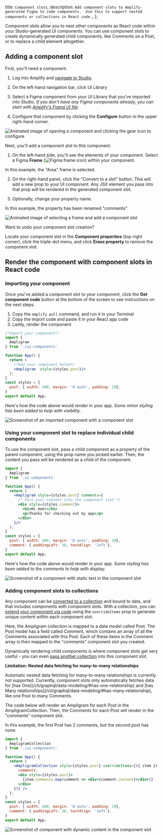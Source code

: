   title: `Component slots`,
  description: `Add component slots to Amplify-generated Figma to code components.  Use this to support nested components or collections in React code.`,
};

Component slots allow you to nest other components as React code within your Studio-generated UI components. You can use component slots to create dynamically generated child components, like Comments on a Post, or to replace a child element altogether.

## Adding a component slot
First, you'll need a component.
1. Log into Amplify and [navigate to Studio](/console/adminui/start/).

2. On the left-hand navigation bar, click UI Library

3. Select a Figma component from your UI Library that you've imported into Studio.
*If you don't have any Figma components already, you can start with [Amplify's Figma UI file](/console/uibuilder/figmatocode/).*

4. Configure that component by clicking the **Configure** button in the upper right-hand corner.

![Animated image of opening a component and clicking the gear icon to configure](/images/console/slots-console1.gif)

Next, you'll add a component slot to this component.
1. On the left-hand side, you'll see the elements of your component. Select a Figma **Frame** (![Figma frame icon](/images/console/figma-frame-icon.png)) within your component.

  In this example, the "Area" frame is selected.

2. On the right-hand panel, click the "Convert to a slot" button. This will add a new prop to your UI component. Any JSX element you pass into that prop will be rendered in the generated component slot.

3. Optionally, change your property name.

  In this example, the property has been renamed "comments"

![Animated image of selecting a frame and add a component slot](/images/console/slots-console2.gif)

<Callout warning>

Want to undo your component slot creation?

Locate your component slot in the **Component properties** (top-right corner), click the triple-dot menu, and click **Erase property** to remove the component slot.

</Callout>

## Render the component with component slots in React code
### Importing your component
Once you've added a component slot to your component, click the **Get component code** button at the bottom of the screen to see instructions on the next steps.
1. Copy the `amplify pull` command, and run it in your Terminal
2. Copy the import code and paste it in your React app code
3. Lastly, render the component

```jsx
/*Import your component*/
import {
  Ampligram
} from './ui-components'

function App() {
  return (
    /*Add your component below*/
    <Ampligram  style={styles.post}/>
  );
}
const styles = {
  post: { width: 400, margin: '0 auto', padding: 20},
}
export default App;
```

Here's how the code above would render in your app. *Some minor styling has been added to help with visibility.*

![Screenshot of an imported component with a component slot](/images/console/slots1.png)

### Using your component slot to replace individual child components
To use the component slot, pass a child component as a property of the parent component, using the prop name you picked earlier. Then, the content you pass will be rendered as a child of the component.


````jsx
import {
  Ampligram
} from '.ui-components'

function App() {
  return (
    <Ampligram style={styles.post} comments={
      /* Pass your content into the component slot */
      <div style={styles.comment}>
        <h1>Hi mom!</h1>
        <p>Thanks for checking out my app</p>
      </div>
    }/>
  );
}
const styles = {
  post: { width: 400, margin: '0 auto', padding: 20},
  comment: { paddingLeft: 30, textAlign: 'left'},
}
export default App;
````

Here's how the code above would render in your app. *Some styling has been added to the comments to help with display.*

![Screenshot of a component with static text in the component slot](/images/console/slots2.png)

### Adding component slots to collections
Any component can be [converted to a collection](/console/uibuilder/collections/) and bound to data, and that includes components with component slots.  With a collection, you can [extend your component via code](/console/uibuilder/override/) using the `overrideItems` prop to generate unique content within each component slot.

Here, the Ampligram collection is mapped to a data model called Post. The Post model has a field called Comment, which contains an array of all the Comments associated with this Post. Each of these items in the Comment array is then mapped to the "comments" component slot you created.

Dynamically rendering child components is where component slots get very useful - you can even [pass another collection](/console/uibuilder/override/#nesting-collections) into this component slot.

<Callout note>
  <strong>Limitation: Nested data fetching for many-to-many relationships</strong>
  <p>
Automatic nested data fetching for many-to-many relationships is currently not supported. Currently, component slots only automatically fetches data for [has One](/cli/graphql/data-modeling/#has-one-relationship) and [has Many relationships](/cli/graphql/data-modeling/#has-many-relationship), like one Post to many Comments.
  </p>
</Callout>

The code below will render an Ampligram for each Post in the AmpligramCollection. Then, the Comments for each Post will render in the "comments" component slot.

In this example, the first Post has 2 comments, but the second post has none.

```jsx
import {
  AmpligramCollection
} from './ui-components'

function App() {
  return (
    <AmpligramCollection style={styles.post} overrideItems={({ item }) => ({
      comments:
      <div style={styles.post}>
        {item.Comments.map(comment => <div>{comment.content}</div>)}
      </div>
    })} />
  );
}
const styles = {
  post: { width: 400, margin: '0 auto', padding: 20},
  comment: { paddingLeft: 30, textAlign: 'left'},
}
export default App;
```

![Screenshot of component with dynamic content in the component slot](/images/console/slots3.png)
